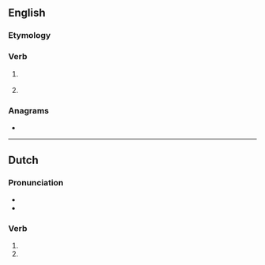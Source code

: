 ==English==

===Etymology===
{{suffix|en|trap|t}}

===Verb===
{{head|en|verb form}}

# {{lb|en|archaic}} {{en-past of|trap}}
# {{lb|en|archaic}} {{alternative form of|trapped|lang=en}}

===Anagrams===
* {{anagrams|en|a=aprtt|PRATT|Pratt|pratt}}

----

==Dutch==

===Pronunciation===
* {{audio|Nl-trapt.ogg|Audio|lang=nl}}
* {{rhymes|ɑpt|lang=nl}}

===Verb===
{{head|nl|verb form}}

# {{nl-verb form of|p=23|n=sg|t=pres|m=ind|trappen}}
# {{nl-verb form of|n=pl|m=imp|trappen}}
